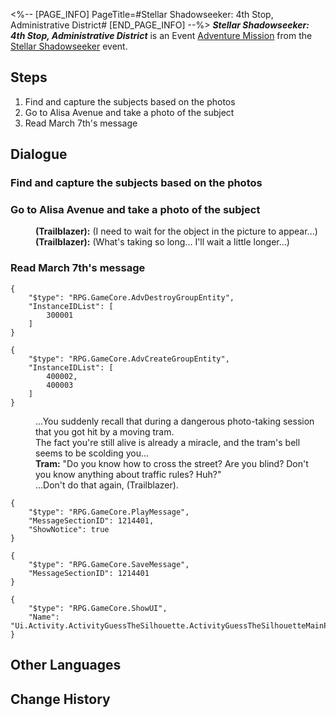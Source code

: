 <%-- [PAGE_INFO]
PageTitle=#Stellar Shadowseeker: 4th Stop, Administrative District#
[END_PAGE_INFO] --%>
{{Stub|Dialogue.}}
{{Mission Infobox
|id            = 8002103
|title         = 
|image         = <!--Mission Stellar Shadowseeker 4th Stop, Administrative District.png-->
|type          = Adventure
|event_name    = Stellar Shadowseeker
|chapter       = 
|requirements  = 
* Reach [[Trailblaze Level]] 21
* [[Adventure Mission]] ''[[Stellar Shadowseeker: 3rd Stop, Supply Zone]]'' completed
|summary       = <!--official mission summary from Fate's Atlas-->
|characters    = Trailblazer; Tram
|startLocation = [[Jarilo-VI]] - [[Administrative District]]
|world         = Jarilo-VI
|area          = Administrative District
|prev          = Stellar Shadowseeker: 3rd Stop, Supply Zone
|next          = Stellar Shadowseeker: 5th Stop, Boulder Town
|rewards       = Stellar Jade*70; Refined Aether*4; Sprout of Life*3; Credit*40,000
}}
'''''Stellar Shadowseeker: 4th Stop, Administrative District''''' is an Event [[Adventure Mission]] from the [[Stellar Shadowseeker]] event.

==Steps==
# Find and capture the subjects based on the photos
# Go to Alisa Avenue and take a photo of the subject
# Read March 7th's message

<!--
==Gameplay Notes==

--><!--
==Trial Character==

-->
==Dialogue==
{{Stub Dialogue}}

===Find and capture the subjects based on the photos{{subst:void|<!--800210301-->}}===
{{Mission Description|type=adventure|location=Administrative District|The shadowy object in the photo looks somewhat familiar. It must be something from the Belobog Overworld...}}
{{Dialogue Start}}
{{Dialogue End}}

===Go to Alisa Avenue and take a photo of the subject{{subst:void|<!--800210302-->}}===
{{Dialogue Start}}
:<!--6-second delay-->
:'''(Trailblazer):''' (I need to wait for the object in the picture to appear...)
:<!--6-second delay-->
:'''(Trailblazer):''' (What's taking so long... I'll wait a little longer...)
{{Dialogue End}}

===Read March 7th's message{{subst:void|<!--800210304-->}}===
{{Dialogue Start}}
<pre>{
	"$type": "RPG.GameCore.AdvDestroyGroupEntity",
	"InstanceIDList": [
		300001
	]
}</pre>
<pre>{
	"$type": "RPG.GameCore.AdvCreateGroupEntity",
	"InstanceIDList": [
		400002,
		400003
	]
}</pre>
:...You suddenly recall that during a dangerous photo-taking session that you got hit by a moving tram.
:The fact you're still alive is already a miracle, and the tram's bell seems to be scolding you...
:'''Tram:''' "Do you know how to cross the street? Are you blind? Don't you know anything about traffic rules? Huh?"
:...Don't do that again, (Trailblazer).
<pre>{
	"$type": "RPG.GameCore.PlayMessage",
	"MessageSectionID": 1214401,
	"ShowNotice": true
}</pre>
<pre>{
	"$type": "RPG.GameCore.SaveMessage",
	"MessageSectionID": 1214401
}</pre>
<pre>{
	"$type": "RPG.GameCore.ShowUI",
	"Name": "Ui.Activity.ActivityGuessTheSilhouette.ActivityGuessTheSilhouetteMainPage"
}</pre>
{{Dialogue End}}

==Other Languages==
{{Other Languages
|en   = Stellar Shadowseeker: 4th Stop, Administrative District
|zhs  = 星旅寻影•第四站•行政区
|zht  = 星旅尋影•第四站•行政區
|ja   = 星々の影を探して・4駅目・行政区
|ko   = 그림자를 찾는 별의 여정•네 번째 역•행정구역
|es   = Fotografías estelares, 4.ª parada: distrito administrativo
|fr   = Sur la piste des ombres des étoiles&nbsp;: 4e arrêt, District administratif
|ru   = Искатели теней: Четвёртая остановка - Административный район
|th   = ท่องดาราเฟ้นเงา: สถานีที่ 4 - Administrative District
|vi   = Tìm Ảnh Hành Trình Sao: Trạm Thứ 4, Khu Hành Chính
|de   = Stellarer Schattensucher: Vierter Halt – Verwaltungsbezirk
|id   = Penjelajah Bayangan Bintang: Perhentian 4 - Administrative District
|pt   = Sombrio Estelar: 4ª Parada, Distrito Administrativo
}}

==Change History==
{{Change History|1.5}}
